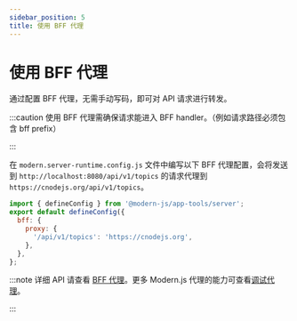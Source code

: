 ```yaml
---
sidebar_position: 5
title: 使用 BFF 代理
---
```

# 使用 BFF 代理

通过配置 BFF 代理，无需手动写码，即可对 API 请求进行转发。

:::caution
使用 BFF 代理需确保请求能进入 BFF handler。（例如请求路径必须包含 bff prefix）

:::

在 `modern.server-runtime.config.js` 文件中编写以下 BFF 代理配置，会将发送到 `http://localhost:8080/api/v1/topics` 的请求代理到 `https://cnodejs.org/api/v1/topics`。

```js title="modern.server-runtime.config.js"
import { defineConfig } from '@modern-js/app-tools/server';
export default defineConfig({
  bff: {
    proxy: {
      '/api/v1/topics': 'https://cnodejs.org',
    },
  },
};
```

:::note
详细 API 请查看 [BFF 代理](/configure/app/bff/proxy)。更多 Modern.js 代理的能力可查看[调试代理](/guides/basic-features/proxy)。

:::
